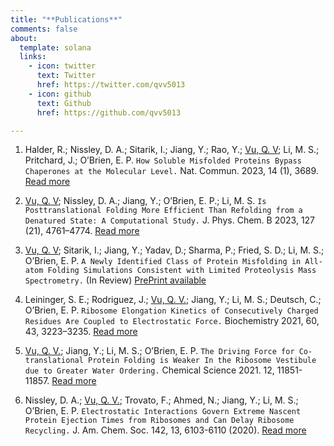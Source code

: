 ```yaml
---
title: "**Publications**"
comments: false
about:
  template: solana
  links:
    - icon: twitter
      text: Twitter
      href: https://twitter.com/qvv5013
    - icon: github
      text: Github
      href: https://github.com/qvv5013

---
```


<div style="text-align: left">

<!--
Open link in new tab: add {targer="_blank"}
-->
1) Halder, R.; Nissley, D. A.; Sitarik, I.; Jiang, Y.; Rao, Y.; <u>Vu, Q. V</u>; Li, M. S.; Pritchard, J.; O’Brien, E. P.
`How Soluble Misfolded Proteins Bypass Chaperones at the Molecular Level.`
Nat. Commun. 2023, 14 (1), 3689.
[Read more](https://doi.org/10.1038/s41467-023-38962-z){target="_blank"}

1) <u>Vu, Q. V</u>; Nissley, D. A.; Jiang, Y.; O’Brien, E. P.; Li, M. S.
`Is Posttranslational Folding More Efficient Than Refolding from a Denatured State: A Computational Study.`
J. Phys. Chem. B 2023, 127 (21), 4761–4774.
[Read more](https://pubs.acs.org/doi/10.1021/acs.jpcb.3c01694){target="_blank"}

1) <u>Vu, Q. V</u>; Sitarik, I.; Jiang, Y.; Yadav, D.; Sharma, P.; Fried, S. D.; Li, M. S.; O’Brien, E. P.
`A Newly Identified Class of Protein Misfolding in All-atom Folding Simulations Consistent with Limited Proteolysis Mass Spectrometry.`
(In Review) [PrePrint available](https://www.biorxiv.org/content/10.1101/2022.07.19.500586v2){target="_blank"}

1) Leininger, S. E.; Rodriguez, J.; <u>Vu, Q. V.</u>; Jiang, Y.; Li, M. S.; Deutsch, C.; O’Brien, E. P.
`Ribosome Elongation Kinetics of Consecutively Charged Residues Are Coupled to Electrostatic Force.`
Biochemistry 2021, 60, 43, 3223–3235. [Read more](https://pubs.acs.org/doi/10.1021/acs.biochem.1c00507){target="_blank"}

1) <u>Vu, Q. V.</u>; Jiang, Y.; Li, M. S.; O’Brien, E. P.
`The Driving Force for Co-translational Protein Folding is Weaker In the Ribosome Vestibule due to Greater Water Ordering.`
Chemical Science 2021. 12, 11851-11857. [Read more](https://pubs.rsc.org/en/content/articlelanding/2021/sc/d1sc01008e){target="_blank"}

1) Nissley, D. A.; <u>Vu, Q. V.</u>; Trovato, F.; Ahmed, N.; Jiang, Y.; Li, M. S.; O’Brien, E. P.
`Electrostatic Interactions Govern Extreme Nascent Protein Ejection Times from Ribosomes and Can Delay Ribosome Recycling.`
J. Am. Chem. Soc. 142, 13, 6103-6110 (2020). [Read more](https://pubs.acs.org/doi/10.1021/jacs.9b12264){target="_blank"}

</div>
